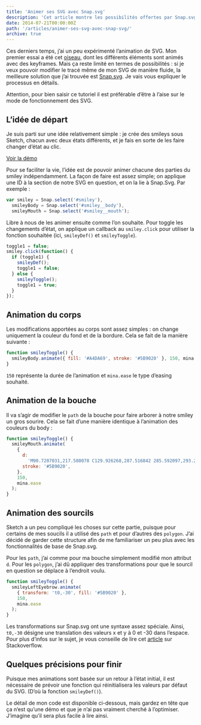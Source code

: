 ```yaml
---
title: 'Animer ses SVG avec Snap.svg'
description: 'Cet article montre les possibilités offertes par Snap.svg pour animer sans prise de tête vos SVG de manière convaincante (avec des exemples à l’appui).'
date: 2014-07-21T00:00:00Z
path: '/articles/animer-ses-svg-avec-snap-svg/'
archive: true
---
```


Ces derniers temps, j’ai un peu expérimenté l’animation de SVG. Mon premier essai a été cet [oiseau](http://codepen.io/eskiiss/full/kFphn), dont les différents éléments sont animés avec des keyframes. Mais ça reste limité en termes de possibilités : si je veux pouvoir modifier le tracé même de mon SVG de manière fluide, la meilleure solution que j’ai trouvée est [Snap.svg](http://snapsvg.io/). Je vais vous expliquer le processus en détails.

<p class="info">
  Attention, pour bien saisir ce tutoriel il est préférable d’être à l’aise sur
  le mode de fonctionnement des SVG.
</p>

## L’idée de départ

Je suis parti sur une idée relativement simple : je crée des smileys sous Sketch, chacun avec deux états différents, et je fais en sorte de les faire changer d’état au clic.

[Voir la démo](http://codepen.io/eskiiss/full/gxqsr)

Pour se faciliter la vie, l’idée est de pouvoir animer chacune des parties du smiley indépendamment. La façon de faire est assez simple; on applique une ID à la section de notre SVG en question, et on la lie à Snap.Svg. Par exemple :

```js
var smiley = Snap.select('#smiley'),
  smileyBody = Snap.select('#smiley__body'),
  smileyMouth = Snap.select('#smiley__mouth');
```

Libre à nous de les animer ensuite comme l’on souhaite. Pour toggle les changements d’état, on applique un callback au `smiley.click` pour utiliser la fonction souhaitée (ici, `smileyDef()` et `smileyToggle`).

```js
toggle1 = false;
smiley.click(function() {
  if (toggle1) {
    smileyDef();
    toggle1 = false;
  } else {
    smileyToggle();
    toggle1 = true;
  }
});
```

## Animation du corps

Les modifications apportées au corps sont assez simples : on change uniquement la couleur du fond et de la bordure. Cela se fait de la manière suivante :

```js
function smileyToggle() {
  smileyBody.animate({ fill: '#A4DA69', stroke: '#5B9020' }, 150, mina.ease);
}
```

`150` représente la durée de l’animation et `mina.ease` le type d’easing souhaité.

## Animation de la bouche

Il va s’agir de modifier le `path` de la bouche pour faire arborer à notre smiley un gros sourire. Cela se fait d’une manière identique à l’animation des couleurs du body :

```js
function smileyToggle() {
  smileyMouth.animate(
    {
      d:
        'M90.7207031,217.580078 C129.926268,287.516842 285.592097,293.239314 300.232422,205.320312',
      stroke: '#5B9020',
    },
    150,
    mina.ease
  );
}
```

## Animation des sourcils

Sketch a un peu compliqué les choses sur cette partie, puisque pour certains de mes soucils il a utilisé des `path` et pour d’autres des `polygon`. J’ai décidé de garder cette structure afin de me familiariser un peu plus avec les fonctionnalités de base de Snap.svg.

Pour les `path`, j’ai comme pour ma bouche simplement modifié mon attribut `d`. Pour les `polygon`, j’ai dû appliquer des transformations pour que le sourcil en question se déplace à l’endroit voulu.

```js
function smileyToggle() {
  smileyLeftEyebrow.animate(
    { transform: 't0,-30', fill: '#5B9020' },
    150,
    mina.ease
  );
}
```

Les transformations sur Snap.svg ont une syntaxe assez spéciale. Ainsi, `t0,-30` désigne une translation des valeurs x et y à 0 et -30 dans l’espace. Pour plus d’infos sur le sujet, je vous conseille de lire cet [article](http://stackoverflow.com/questions/20302801/how-do-i-understand-transform-properties-in-snap-svg) sur Stackoverflow.

## Quelques précisions pour finir

Puisque mes animations sont basée sur un retour à l’état initial, il est nécessaire de prévoir une fonction qui réinitialisera les valeurs par défaut du SVG. (D’où la fonction `smileyDef()`).

Le détail de mon code est disponible ci-dessous, mais gardez en tête que ça n’est qu’une démo et que je n’ai pas vraiment cherché à l’optimiser. J’imagine qu’il sera plus facile à lire ainsi.
